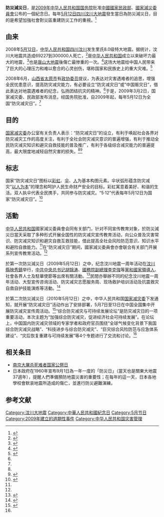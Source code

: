 {{distinguish|國家防災日}}
{{Infobox Holiday |
|holiday_name=防灾减灾日
|native_name=
|observedby=[[中华人民共和国|中华人民共和国]]人民
|date=5月12日
|celebrations=防灾减灾演练、防灾减灾教育活动
|type=
|significance=
|begins        = {{start date and age|df=yes|2009|5|12|p=y}}
|image=Fangzaijianzairi_logo.jpg
|image_caption=防灾减灾日标志
|relatedto=[[汶川大地震|汶川大地震]]发生日
}}
'''防災減災日'''，是[[2009年|2009年]][[中华人民共和国国务院|中华人民共和国国务院]]批准[[中华人民共和国民政部|中國國家民政部]]、[[國家減災委員會|國家減災委員會]]公布的一個紀念日。每年[[5月12日|5月12日]][[四川|四川]][[汶川大地震|汶川大地震]]發生當日為防災減災日，目的是希望加強社會對災區重建防災工作的重視。<ref name="xinhua">{{cite journal | title=中国确定每年5月12日为“防灾减灾日” | journal=新华每日电讯 | year=2009/03/03 第2版}}</ref>

== 由来 ==
{{further|汶川大地震}}
2008年[[5月12日|5月12日]]，[[中华人民共和国|中华人民共和国]][[四川|四川]][[汶川|汶川]]发生里氏8.0级特大地震。据统计，汶川大地震共造成69227到300000人死亡，<ref name="people_sept" >{{cite web |url=http://news.sina.com.cn/c/2008-09-25/183514499939s.shtml |title=四川汶川地震已确认69227人遇难 |publisher=[[新浪网|新浪网]]（转自中国新闻网） |accessdate=2010-05-20 |date=2008年9月25日 |language=zh-hans |archive-date=2010-12-01 |archive-url=https://web.archive.org/web/20101201182658/http://news.sina.com.cn/c/2008-09-25/183514499939s.shtml |dead-url=no }}</ref>是[[中华人民共和国|中华人民共和国]]成立以来破坏力最大的地震，<ref>{{cite news|date=2008-05-16|publisher=[[新華網|新華網]]|url=http://gz.xinhuanet.com/xwpd/2008-05/16/content_13281282.htm|title=溫家寶：汶川地震是建國以來最大地震|language=zh-hant|accessdate=2008-05-23|deadurl=yes|archiveurl=https://web.archive.org/web/20080520193434/http://www.gz.xinhuanet.com/xwpd/2008-05/16/content_13281282.htm|archivedate=2008-05-20}}</ref>也是[[唐山大地震|唐山大地震]]後傷亡最惨重的一次。<ref>{{cite news|date=2008-05-17|publisher=[[香港商報|香港商報]]|url=http://www.cnwnc.com/content/2008-05/17/content_2052372.htm|title=汶川地震破壞性波及面超唐山|language=zh-hant|accessdate=2010-05-22|deadurl=yes|archiveurl=https://web.archive.org/web/20081204053725/http://www.cnwnc.com/content/2008-05/17/content_2052372.htm|archivedate=2008-12-04}}</ref>这场大地震给中国人民带来了巨大的心理压力和难以愈合的心灵创伤，堪称国家和民族史上的重大灾难。<ref name="qingnian">{{cite news | url=http://article.cyol.com/home/zqb/content/2009-05/12/content_2661171.htm | title=“5·12”全国“防灾减灾日”的由来 | work=田国磊 | date=2009-05-12 | accessdate=2012-05-12 | archive-date=2019-07-13 | archive-url=https://web.archive.org/web/20190713050834/http://article.cyol.com/home/zqb/content/2009-05/12/content_2661171.htm | dead-url=yes }}</ref>

2008年6月，[[山西省|山西省]][[太原市|太原市]]有[[政协委员|政协委员]]提议，为表达对灾害遇难者的追思，增强全民忧患意识，提高防灾减灾能力，有必要设立“防灾减灾日”或“中国赈灾日”，借此表达对地震遇难者的纪念，弘扬团结抗灾的精神。<ref name="qingnian" />于是，2009年3月2日，国家减灾委、民政部发布消息，经国务院批准，自2009年起，每年5月12日为全国“防灾减灾日”。<ref name="qingnian" />

== 目的 == 
[[国家减灾委|国家减灾委]]办公室有关负责人表示：“防灾减灾日”的设立，有利于唤起社会各界对防灾减灾工作的高度关注，有利于全社会防灾减灾意识的普遍增强，有利于推动全民防灾减灾知识和避灾自救技能的普及推广，有利于各级综合减灾能力的普遍提高，最大限度地减轻自然灾害的损失。<ref name=xinhua/><ref>{{cite journal | title=我国确定每年5月12日为全国防灾减灾日 | journal=中国气象报 | year=2009-03-05}}</ref>

== 标志 ==
国家“防灾减灾日”图标以[[彩虹|彩虹]]、[[伞|伞]]、[[人|人]]为基本构图元素。伞状弧形蕴含防灾减灾“[[以人为本|以人为本]]”的理念和呵护人民生命财产安全的目标。彩虹寓意着美好、和谐的生活。双人执伞代表全民携手，共同参与防灾减灾。“5·12”代表每年5月12日为国家“防灾减灾日”。<ref>{{cite web | url=http://news.qq.com/a/20100426/001921.htm | title=国家防灾减灾日图标公布 5月12日起正式启用 | publisher=新华网 | date=2010年4月26日 | accessdate=2012-05-12 | archive-date=2019-07-13 | archive-url=https://web.archive.org/web/20190713050833/https://news.qq.com/a/20100426/001921.htm | dead-url=no }}</ref>

== 活動 == 
[[中华人民共和国|中华人民共和国]]國家減災委員會会同有关部门，针对不同宣传教育对象，於防災減災日當天采取了多种形式开展全国性的防灾减灾宣传教育活动，向公众普及灾害常识、防灾减灾知识和避灾自救互救技能，借此提高全社会风险防范意识、知识水平和避险自救能力。<ref name="qingnian" />在“防灾减灾日”期间，國家減災委員會亦會联合有关部门开展系列宣传教育活动。<ref name="renmin" />

於第一次防災減災日（2009年5月12日）之中，纪念汶川地震一周年活动在[[汶川縣|汶川縣]][[映秀鎮|映秀鎮]]举行，[[中共中央总书记|中共中央总书记]][[胡锦涛|胡锦涛]]、[[國務院副總理|國務院副總理]][[李克強|李克強]]等[[黨和國家領導人|黨和國家領導人]]、社會各界人士及駐華使節等出席有關活動。<ref>{{cite web | url=http://news.xinhuanet.com/newscenter/2009-05/12/content_11360145.htm | title=纪念汶川地震一周年活动举行 胡锦涛发表讲话 | publisher=新华网 | date=2009年5月12日 | accessdate=2012-05-12 | archive-date=2012-11-12 | archive-url=https://web.archive.org/web/20121112230329/http://news.xinhuanet.com/newscenter/2009-05/12/content_11360145.htm | dead-url=no }}</ref>民間亦舉辦不同的纪念汶川地震一周年活动、大型宣传咨询活动、防灾减灾志愿服务周、现场救护培训活动及抗震救灾自救自护技能演练等活動。<ref>{{cite web | url=http://www.xinhuanet.com/politics/wcdzyzn/ | title=大难后崛起：汶川特大地震一周年专题 | accessdate=2012-05-12 | archive-date=2012-06-24 | archive-url=https://web.archive.org/web/20120624051538/http://www.xinhuanet.com/politics/wcdzyzn/ | dead-url=no }}</ref>

於第二次防災減災日（2010年5月12日）之中，中华人民共和国[[国家减灾委|国家减灾委]]下发通知，就开展“防灾减灾日”活动作出了安排部署，5月7日至13日在中国全国集中开展防灾减灾宣传周活动。<ref name="renmin">{{cite journal | title=回良玉致信综合防灾减灾与可持续发展论坛，扎实开展好“防灾减灾日”活动增强全社会防灾减灾意识和能力 | author=潘跃 | journal=人民日报 | year=2010年5月8日第002 版}}</ref>“综合防灾减灾与可持续发展论坛”是防灾减灾日的一项重要活动，本次主题为“加强综合防灾减灾，促进经济社会可持续发展”。在论坛上，中国国内防灾减灾领域的专家学者和政府官员围绕“全球气候变化背景下我国综合防灾减灾战略”、“科技进步与综合防灾减灾”、“巨灾综合风险防范与应急体系建设”、“灾后恢复重建与可持续发展”等4个专题进行了交流和讨论。<ref name="renmin" />

==相关条目==
* [[南京大屠杀死难者国家公祭日|南京大屠杀死难者国家公祭日]]
* 日本政府在1960年宣布9月1日為一年一度的「防災日」（當天也是關東大地震37週年），提醒人們準備預防地震災害的重要性；在每年的這一天，日本各地學校會默哀地震所造成的傷亡，並進行防災避難演練。

== 参考文献 ==
{{reflist}}

{{汶川大地震}}

[[Category:汶川大地震|Category:汶川大地震]]
[[Category:中華人民共和國紀念日|Category:中華人民共和國紀念日]]
[[Category:5月节日|Category:5月节日]]
[[Category:2009年建立的週期性事件|Category:2009年建立的週期性事件]]
[[Category:中华人民共和国灾害管理|Category:中华人民共和国灾害管理]]